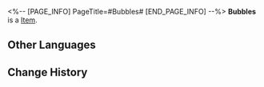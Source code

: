 <%-- [PAGE_INFO]
PageTitle=#Bubbles#
[END_PAGE_INFO] --%>
{{Item Infobox
|id          = 251002
|image       = Item Bubbles.png{{subst:void|<!--$UPLOAD:<<SpriteOutput/ItemFigures/Pet/251002.png>-<Item Bubbles.png>-<Item Icons>>-->}}
|type        = 
|invCategory = Pet
|rarity      = 4
|effect      = 
|description = How do you raise a little chimera? Add a bit of liveliness, a dash of competitive spirit, and a love for water... Uh-oh, too much of everything!
|source1     = [[A pet obtained from the Seal Slammers event]]
}}
{{Description|''"Bubbles' top three priorities: First place, first place, and winning first place!"''}}
'''Bubbles''' is a [[Item]].

==Other Languages==
{{Other Languages
|en   = Bubbles
|zhs  = 泡泡
|zht  = 泡泡
|ja   = ポポン
|ko   = 뽀글이
|es   = Burbujita
|fr   = Bubulle
|ru   = Пузырик
|th   = ฟองบุ๋ง
|vi   = Bong Bóng
|de   = Bubble
|id   = Boba
|pt   = Bolhinha
}}

==Change History==
{{Change History|3.2}}